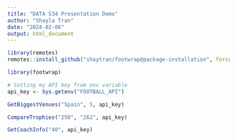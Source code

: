 ```yaml
---
title: "DATA 534 Presentation Demo"
author: "Shayla Tran"
date: "2024-02-06"
output: html_document
---
```


```r
library(remotes)
remotes::install_github("shaytran/footwrap@package-installation", force=TRUE) # Already installed latest version, so force
```

```r
library(footwrap)

# Setting my API key from env variable
api_key <- Sys.getenv("FOOTBALL_API")
```

```r
GetBiggestVenues("Spain", 5, api_key)
```

```r
CompareTrophies("250", "262", api_key)
```

```r
GetCoachInfo("40", api_key)
```








